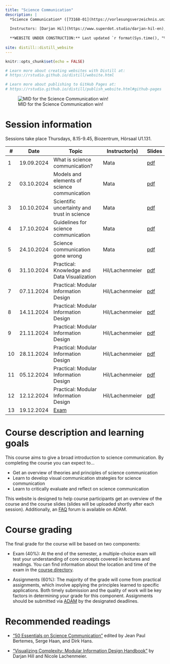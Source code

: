 ```yaml
---
title: "Science Communication"
description: |
  *Science Communication* ([73168-01](https://vorlesungsverzeichnis.unibas.ch/de/home?id=287275)), FS24, University of Basel
  
  Instructors: [Darjan Hil](https://www.superdot.studio/darjan-hil-en), [Nicole Lachenmeier](https://www.superdot.studio/nicole-lachenmeier-de), and [Rui Mata](https://psychologie.unibas.ch/de/personen/rui-mata/about-me/)
  
  **WEBSITE UNDER CONSTRUCTION:** Last updated `r format(Sys.time(), "%a %b %d %X %Y")`
  
site: distill::distill_website
---
```


```r
knitr::opts_chunk$set(echo = FALSE)

# Learn more about creating websites with Distill at:
# https://rstudio.github.io/distill/website.html

# Learn more about publishing to GitHub Pages at:
# https://rstudio.github.io/distill/publish_website.html#github-pages

```

![MID for the Science Communication win!](photos/mid.jpg)

# Session information

Sessions take place Thursdays, 8.15-9.45, Biozentrum, Hörsaal U1.131. 

::: l-body
| # | Date     | Topic                         | Instructor(s) | Slides |
|---| ---------|-------------------------------|--------| --------|
| 1 | 19.09.2024 | What is science communication? | Mata | [pdf]()|
| 2 | 03.10.2024 | Models and elements of science communication | Mata | [pdf]()|
| 3 | 10.10.2024 | Scientific uncertainty and trust in science | Mata | [pdf]()|
| 4 | 17.10.2024 | Guidelines for science communication | Mata | [pdf]()|
| 5 | 24.10.2024 | Science communication gone wrong | Mata | [pdf]()|
| 6 | 31.10.2024 | Practical: Knowledge and Data Visualization | Hil/Lachenmeier | [pdf]()|
| 7 | 07.11.2024 | Practical: Modular Information Design | Hil/Lachenmeier | [pdf]()|
| 8 | 14.11.2024 | Practical: Modular Information Design | Hil/Lachenmeier | [pdf]()|
| 9 | 21.11.2024 | Practical: Modular Information Design | Hil/Lachenmeier | [pdf]()|
|10 | 28.11.2024 | Practical: Modular Information Design | Hil/Lachenmeier | [pdf]()|
|11 | 05.12.2024 | Practical: Modular Information Design | Hil/Lachenmeier | [pdf]()|
|12 | 12.12.2024 | Practical: Modular Information Design | Hil/Lachenmeier | [pdf]()|
|13 | 19.12.2024 | [Exam](exam.html) | |
:::

# Course description and learning goals

This course aims to give a broad introduction to science communication. By completing the course you can expect to... 

- Get an overview of theories and principles of science communication
- Learn to develop visual communication strategies for science communication
- Learn to critically evaluate and reflect on science communication

This website is designed to help course participants get an overview of the course and the course slides (slides will be uploaded shortly after each session). Additionally, an [FAQ](https://adam.unibas.ch/goto_adam_crs_1787425.html) forum is available on ADAM.  

# Course grading

The final grade for the course will be based on two components:

- Exam (40%): At the end of the semester, a multiple-choice exam will test your understanding of core concepts covered in lectures and readings. You can find information about the location and time of the exam in the [course directory](https://vorlesungsverzeichnis.unibas.ch/de/home?id=287275).

- Assignments (60%): The majority of the grade will come from practical assignments, which involve applying the principles learned to specific applications. Both timely submission and the quality of work will be key factors in determining your grade for this component. Assignments should be submitted via [ADAM](https://adam.unibas.ch/goto_adam_crs_1787425.html) by the designated deadlines.

# Recommended readings

- ["50 Essentials on Science Communication"](https://www.degruyter.com/document/doi/10.1515/9783110763577/html) edited by  Jean Paul Bertemes, Serge Haan, and Dirk Hans.

- ["Visualizing Complexity: Modular Information Design Handbook"](https://www.degruyter.com/document/doi/10.1515/9783035625066/html) by Darjan Hill and Nicole Lachenmeier.  
